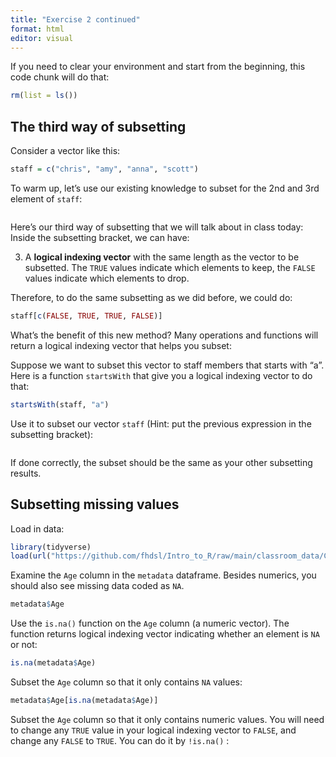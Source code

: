```yaml
---
title: "Exercise 2 continued"
format: html
editor: visual
---
```


If you need to clear your environment and start from the beginning, this code chunk will do that:

```r
rm(list = ls())
```

## The third way of subsetting

Consider a vector like this:

```r
staff = c("chris", "amy", "anna", "scott")
```

To warm up, let's use our existing knowledge to subset for the 2nd and 3rd element of `staff`:

```r

```

Here's our third way of subsetting that we will talk about in class today: Inside the subsetting bracket, we can have:

3.  A **logical indexing vector** with the same length as the vector to be subsetted. The `TRUE` values indicate which elements to keep, the `FALSE` values indicate which elements to drop.

Therefore, to do the same subsetting as we did before, we could do:

```r
staff[c(FALSE, TRUE, TRUE, FALSE)]
```

What's the benefit of this new method? Many operations and functions will return a logical indexing vector that helps you subset:

Suppose we want to subset this vector to staff members that starts with "a". Here is a function `startsWith` that give you a logical indexing vector to do that:

```r
startsWith(staff, "a")
```

Use it to subset our vector `staff` (Hint: put the previous expression in the subsetting bracket):

```r

```

If done correctly, the subset should be the same as your other subsetting results.

## Subsetting missing values

Load in data:

```r
library(tidyverse)
load(url("https://github.com/fhdsl/Intro_to_R/raw/main/classroom_data/CCLE.RData"))
```

Examine the `Age` column in the `metadata` dataframe. Besides numerics, you should also see missing data coded as `NA`.

```r
metadata$Age
```

Use the `is.na()` function on the `Age` column (a numeric vector). The function returns logical indexing vector indicating whether an element is `NA` or not:

```r
is.na(metadata$Age)
```

Subset the `Age` column so that it only contains `NA` values:

```r
metadata$Age[is.na(metadata$Age)]
```

Subset the `Age` column so that it only contains numeric values. You will need to change any `TRUE` value in your logical indexing vector to `FALSE`, and change any `FALSE` to `TRUE`. You can do it by `!is.na()` :

```r

```
